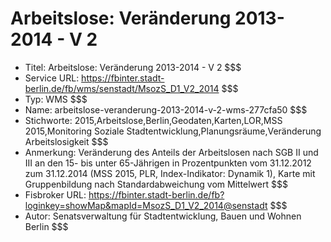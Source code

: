 # Arbeitslose: Veränderung 2013-2014 - V 2
- Titel: Arbeitslose: Veränderung 2013-2014 - V 2 $$$
- Service URL: https://fbinter.stadt-berlin.de/fb/wms/senstadt/MsozS_D1_V2_2014 $$$
- Typ: WMS $$$
- Name: arbeitslose-veranderung-2013-2014-v-2-wms-277cfa50 $$$
- Stichworte: 2015,Arbeitslose,Berlin,Geodaten,Karten,LOR,MSS 2015,Monitoring Soziale Stadtentwicklung,Planungsräume,Veränderung Arbeitslosigkeit $$$
- Anmerkung: Veränderung des Anteils der Arbeitslosen nach SGB II und III an den 15- bis unter 65-Jährigen in Prozentpunkten vom 31.12.2012 zum 31.12.2014 (MSS 2015, PLR, Index-Indikator: Dynamik 1), Karte mit Gruppenbildung nach Standardabweichung vom Mittelwert $$$
- Fisbroker URL: https://fbinter.stadt-berlin.de/fb?loginkey=showMap&mapId=MsozS_D1_V2_2014@senstadt $$$
- Autor: Senatsverwaltung für Stadtentwicklung, Bauen und Wohnen Berlin $$$
